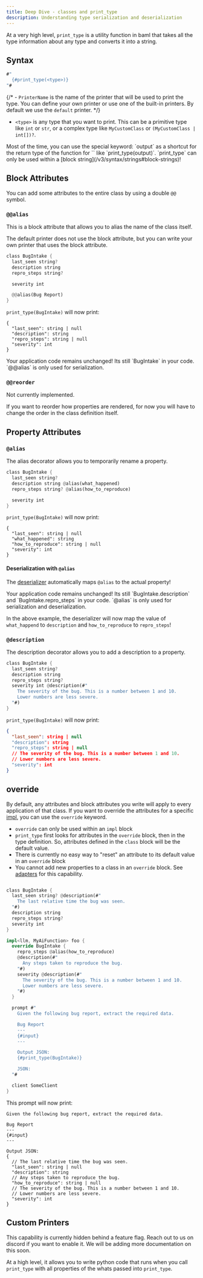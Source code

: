 ```yaml
---
title: Deep Dive - classes and print_type
description: Understanding type serialization and deserialization
---
```


At a very high level, `print_type` is a utility function in baml that takes all the type information about any type and converts it into a string.

## Syntax

```rust
#"
  {#print_type(<type>)}
"#
```

{/* - `PrinterName` is the name of the printer that will be used to print the type. You can define your own printer or use one of the built-in printers. By default we use the `default` printer. */}

- `<type>` is any type that you want to print. This can be a primitive type like `int` or `str`, or a complex type like `MyCustomClass` or `(MyCustomClass | int[])?`.

<Tip>
  Most of the time, you can use the special keyword: `output` as a shortcut for
  the return type of the function for `<type>` like `print_type(output)`.
</Tip>

<Info>
  `print_type` can only be used within a [block
  string](/v3/syntax/strings#block-strings)!
</Info>

## Block Attributes

You can add some attributes to the entire class by using a double `@@` symbol.

### `@@alias`

This is a block attribute that allows you to alias the name of the class itself.

<Note>
  The default printer does not use the block attribute, but you can write your
  own printer that uses the block attribute.
</Note>

```rust
class BugIntake {
  last_seen string?
  description string
  repro_steps string?

  severity int

  @@alias(Bug Report)
}
```

`print_type(BugIntake)` will now print:

```
{
  "last_seen": string | null
  "description": string
  "repro_steps": string | null
  "severity": int
}
```

<Tip>
  Your application code remains unchanged! Its still `BugIntake` in your code.
  `@@alias` is only used for serialization.
</Tip>

### `@@reorder`

Not currently implemented.

<Warning>
  If you want to reorder how properties are rendered, for now you will have to
  change the order in the class definition itself.
</Warning>

## Property Attributes

### `@alias`

The alias decorator allows you to temporarily rename a property.

```rust
class BugIntake {
  last_seen string?
  description string @alias(what_happened)
  repro_steps string? @alias(how_to_reproduce)

  severity int
}
```

`print_type(BugIntake)` will now print:

```
{
  "last_seen": string | null
  "what_happened": string
  "how_to_reproduce": string | null
  "severity": int
}
```

#### Deserialization with `@alias`

The [deserializer](/v3/syntax/prompt_engineering/type-deserializer) automatically maps `@alias` to the actual property!

<Tip>
  Your application code remains unchanged! Its still `BugIntake.description` and
  `BugIntake.repro_steps` in your code. `@alias` is only used for serialization
  and deserialization.
</Tip>

In the above example, the deserializer will now map the value of `what_happend` to `description` and `how_to_reproduce` to `repro_steps`!

### `@description`

The description decorator allows you to add a description to a property.

```rust
class BugIntake {
  last_seen string?
  description string
  repro_steps string?
  severity int @description(#"
    The severity of the bug. This is a number between 1 and 10.
    Lower numbers are less severe.
  "#)
}
```

`print_type(BugIntake)` will now print:

```json
{
  "last_seen": string | null
  "description": string
  "repro_steps": string | null
  // The severity of the bug. This is a number between 1 and 10.
  // Lower numbers are less severe.
  "severity": int
}
```

## override

By default, any attributes and block attributes you write will apply to every application of that class. If you want to override the attributes for a specific [impl](/v3/syntax/impl), you can use the `override` keyword.

- `override` can only be used within an `impl` block
- `print_type` first looks for attributes in the `override` block, then in the type definition. So, attributes defined in the `class` block will be the default value.
- There is currently no easy way to "reset" an attribute to its default value in an `override` block
- You cannot add new properties to a class in an `override` block. See [adapters](/v3/syntax/function-adapters) for this capability.

```rust

class BugIntake {
  last_seen string? @description(#"
    The last relative time the bug was seen.
  "#)
  description string
  repro_steps string?
  severity int
}

impl<llm, MyAiFunction> foo {
  override BugIntake {
    repro_steps @alias(how_to_reproduce)
    @description(#"
      Any steps taken to reproduce the bug.
    "#)
    severity @description(#"
      The severity of the bug. This is a number between 1 and 10.
      Lower numbers are less severe.
    "#)
  }

  prompt #"
    Given the following bug report, extract the required data.

    Bug Report
    ---
    {#input}
    ---

    Output JSON:
    {#print_type(BugIntake)}

    JSON:
  "#

  client SomeClient
}
```

This prompt will now print:

```
Given the following bug report, extract the required data.

Bug Report
---
{#input}
---

Output JSON:
{
  // The last relative time the bug was seen.
  "last_seen": string | null
  "description": string
  // Any steps taken to reproduce the bug.
  "how_to_reproduce": string | null
  // The severity of the bug. This is a number between 1 and 10.
  // Lower numbers are less severe.
  "severity": int
}
```

## Custom Printers

<Warning>
  This capability is currently hidden behind a feature flag. Reach out to us on
  discord if you want to enable it. We will be adding more documentation on this
  soon.
</Warning>

At a high level, it allows you to write python code that runs when you call `print_type` with all properties of the whats passed into `print_type`.
